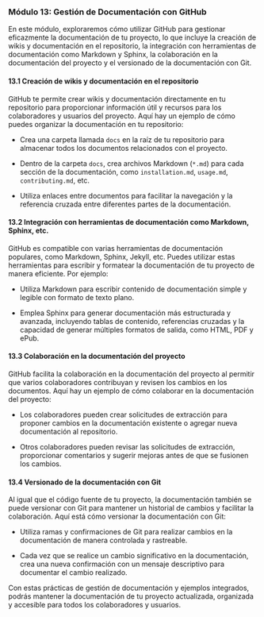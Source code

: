 ### Módulo 13: Gestión de Documentación con GitHub

En este módulo, exploraremos cómo utilizar GitHub para gestionar eficazmente la documentación de tu proyecto, lo que incluye la creación de wikis y documentación en el repositorio, la integración con herramientas de documentación como Markdown y Sphinx, la colaboración en la documentación del proyecto y el versionado de la documentación con Git.

#### 13.1 Creación de wikis y documentación en el repositorio

GitHub te permite crear wikis y documentación directamente en tu repositorio para proporcionar información útil y recursos para los colaboradores y usuarios del proyecto. Aquí hay un ejemplo de cómo puedes organizar la documentación en tu repositorio:

- Crea una carpeta llamada `docs` en la raíz de tu repositorio para almacenar todos los documentos relacionados con el proyecto.
  
- Dentro de la carpeta `docs`, crea archivos Markdown (`*.md`) para cada sección de la documentación, como `installation.md`, `usage.md`, `contributing.md`, etc.
  
- Utiliza enlaces entre documentos para facilitar la navegación y la referencia cruzada entre diferentes partes de la documentación.

#### 13.2 Integración con herramientas de documentación como Markdown, Sphinx, etc.

GitHub es compatible con varias herramientas de documentación populares, como Markdown, Sphinx, Jekyll, etc. Puedes utilizar estas herramientas para escribir y formatear la documentación de tu proyecto de manera eficiente. Por ejemplo:

- Utiliza Markdown para escribir contenido de documentación simple y legible con formato de texto plano.
  
- Emplea Sphinx para generar documentación más estructurada y avanzada, incluyendo tablas de contenido, referencias cruzadas y la capacidad de generar múltiples formatos de salida, como HTML, PDF y ePub.

#### 13.3 Colaboración en la documentación del proyecto

GitHub facilita la colaboración en la documentación del proyecto al permitir que varios colaboradores contribuyan y revisen los cambios en los documentos. Aquí hay un ejemplo de cómo colaborar en la documentación del proyecto:

- Los colaboradores pueden crear solicitudes de extracción para proponer cambios en la documentación existente o agregar nueva documentación al repositorio.
  
- Otros colaboradores pueden revisar las solicitudes de extracción, proporcionar comentarios y sugerir mejoras antes de que se fusionen los cambios.

#### 13.4 Versionado de la documentación con Git

Al igual que el código fuente de tu proyecto, la documentación también se puede versionar con Git para mantener un historial de cambios y facilitar la colaboración. Aquí está cómo versionar la documentación con Git:

- Utiliza ramas y confirmaciones de Git para realizar cambios en la documentación de manera controlada y rastreable.
  
- Cada vez que se realice un cambio significativo en la documentación, crea una nueva confirmación con un mensaje descriptivo para documentar el cambio realizado.

Con estas prácticas de gestión de documentación y ejemplos integrados, podrás mantener la documentación de tu proyecto actualizada, organizada y accesible para todos los colaboradores y usuarios.